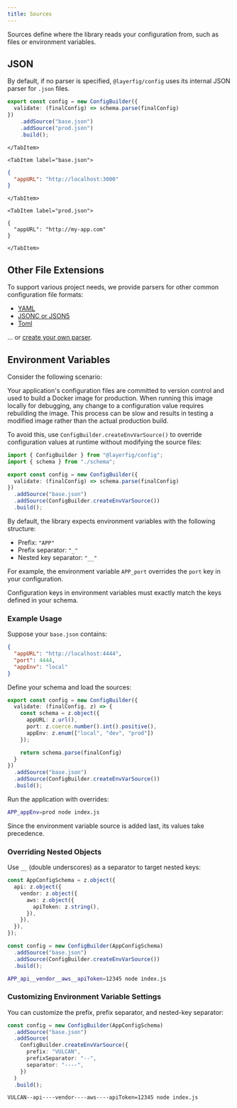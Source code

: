 ```yaml
---
title: Sources
---
```



Sources define where the library reads your configuration from, such as files or environment variables.

## JSON

By default, if no parser is specified, `@layerfig/config` uses its internal JSON parser for `.json` files.

<Tabs>
    <TabItem label="config.ts">

```ts
export const config = new ConfigBuilder({
  validate: (finalConfig) => schema.parse(finalConfig)
})
    .addSource("base.json")
    .addSource("prod.json")
    .build();
```

    </TabItem>

    <TabItem label="base.json">

```json
{
  "appURL": "http://localhost:3000"
}
```

    </TabItem>

    <TabItem label="prod.json">

```jsonc
{
  "appURL": "http://my-app.com"
}
```

    </TabItem>
</Tabs>

## Other File Extensions

To support various project needs, we provide parsers for other common configuration file formats:

- [YAML](/parsers/yaml/)
- [JSONC or JSON5](/parsers/json5/)
- [Toml](/parsers/toml/)

... or [create your own parser](/parsers/custom).



## Environment Variables

Consider the following scenario:

Your application's configuration files are committed to version control and used to build a Docker image for production. When running this image locally for debugging, any change to a configuration value requires rebuilding the image. This process can be slow and results in testing a modified image rather than the actual production build.

To avoid this, use `ConfigBuilder.createEnvVarSource()` to override configuration values at runtime without modifying the source files:

```ts {8}
import { ConfigBuilder } from "@layerfig/config";
import { schema } from "./schema";

export const config = new ConfigBuilder({
  validate: (finalConfig) => schema.parse(finalConfig)
})
  .addSource("base.json")
  .addSource(ConfigBuilder.createEnvVarSource())
  .build();
```

By default, the library expects environment variables with the following structure:

- Prefix: `"APP"`
- Prefix separator: `"_"`
- Nested key separator: `"__"`

For example, the environment variable `APP_port` overrides the `port` key in your configuration.

<Aside title="Important">
Configuration keys in environment variables must exactly match the keys defined in your schema.
</Aside>

### Example Usage

Suppose your `base.json` contains:

```json
{
  "appURL": "http://localhost:4444",
  "port": 4444,
  "appEnv": "local"
}
```

Define your schema and load the sources:

```ts
export const config = new ConfigBuilder({
  validate: (finalConfig, z) => {
    const schema = z.object({
      appURL: z.url(),
      port: z.coerce.number().int().positive(),
      appEnv: z.enum(["local", "dev", "prod"])
    });

    return schema.parse(finalConfig)
  }
})
  .addSource("base.json")
  .addSource(ConfigBuilder.createEnvVarSource())
  .build();
```

Run the application with overrides:

```bash
APP_appEnv=prod node index.js
```

Since the environment variable source is added last, its values take precedence.

### Overriding Nested Objects

Use `__` (double underscores) as a separator to target nested keys:

```ts
const AppConfigSchema = z.object({
  api: z.object({
    vendor: z.object({
      aws: z.object({
        apiToken: z.string(),
      }),
    }),
  }),
});

const config = new ConfigBuilder(AppConfigSchema)
  .addSource("base.json")
  .addSource(ConfigBuilder.createEnvVarSource())
  .build();
```

```bash
APP_api__vendor__aws__apiToken=12345 node index.js
```

### Customizing Environment Variable Settings

You can customize the prefix, prefix separator, and nested-key separator:

```ts
const config = new ConfigBuilder(AppConfigSchema)
  .addSource("base.json")
  .addSource(
    ConfigBuilder.createEnvVarSource({
      prefix: "VULCAN",
      prefixSeparator: "--",
      separator: "----",
    })
  )
  .build();
```

```bash
VULCAN--api----vendor----aws----apiToken=12345 node index.js
```
